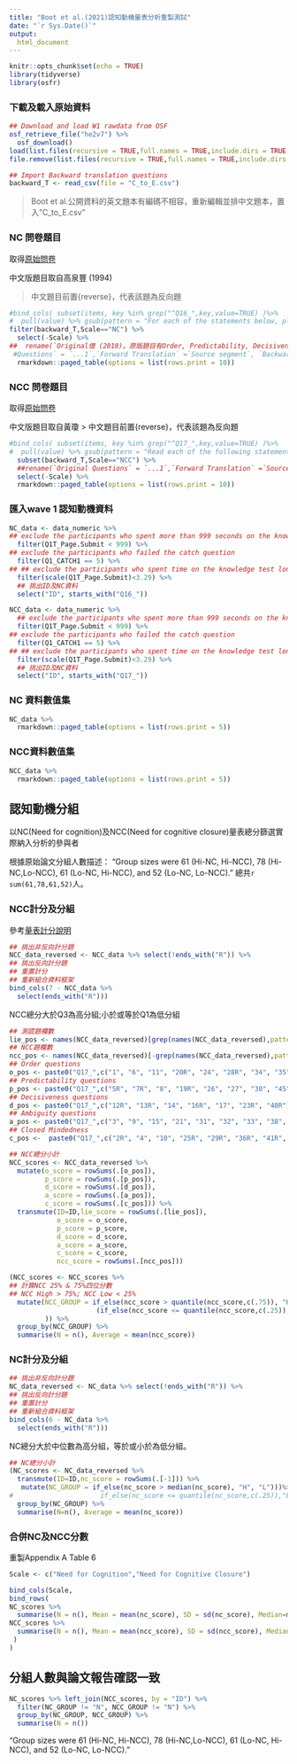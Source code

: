 ```yaml
---
title: "Boot et al.(2021)認知動機量表分析重製測試"
date: "`r Sys.Date()`"
output: 
  html_document
---
```



```r
knitr::opts_chunk$set(echo = TRUE)
library(tidyverse)
library(osfr)
```

### 下載及載入原始資料

```r
## Download and load W1 rawdata from OSF
osf_retrieve_file("he2v7") %>%
  osf_download()
load(list.files(recursive = TRUE,full.names = TRUE,include.dirs = TRUE,pattern = "*.Rdata"))
file.remove(list.files(recursive = TRUE,full.names = TRUE,include.dirs = TRUE,pattern = "*.Rdata"))

## Import Backward translation questions
backward_T <- read_csv(file = "C_to_E.csv")
```

> Boot et al.公開資料的英文題本有編碼不相容，重新編輯並排中文題本，置入"C_to_E.csv"

### NC 問卷題目

取得[原始問卷](https://www.midss.org/content/need-cognition-scale)

中文版題目取自高泉豐 (1994)

> 中文題目前置{reverse}，代表該題為反向題

```r
#bind_cols( subset(items, key %in% grep("^Q16_",key,value=TRUE) )%>%
#  pull(value) %>% gsub(pattern = "For each of the statements below, please indicate whether or not the statement is characteristic of you or of what you believe. - ",replacement = "") ,
filter(backward_T,Scale=="NC") %>% 
  select(-Scale) %>%
##  rename(`Original億 (2010)。原版題目有Order, Predictability, Decisiveness, Ambiguity, Closed Mindedness, Lie六個題組。黃瓊億版去除Lie題組，並變更Decisiveness答題向度，本重製版還原兩個題組，以求重現Boot等人(2021)的研究方法。
 #Questions` = `...1`,`Forward Translation` =`Source segment`, `Backward Translation` = `Target segment`) %>%
  rmarkdown::paged_table(options = list(rows.print = 10))
```


### NCC 問卷題目

取得[原始問卷](https://www.midss.org/content/need-closure-scale-nfc)

中文版題目取自黃瓊
> 中文題目前置{reverse}，代表該題為反向題

```r
#bind_cols( subset(items, key %in% grep("^Q17_",key,value=TRUE) )%>%
#  pull(value) %>% gsub(pattern = "Read each of the following statements and decide how much you agree with each according to your beliefs and experiences. - ",replacement = "") ,
  subset(backward_T,Scale=="NCC") %>% 
  ##rename(`Original Questions` = `...1`,`Forward Translation` =`Source segment`, `Backward Translation` = `Target segment`) %>%
  select(-Scale) %>%
  rmarkdown::paged_table(options = list(rows.print = 10))
```

### 匯入wave 1 認知動機資料

```r
NC_data <- data_numeric %>% 
## exclude the participants who spent more than 999 seconds on the knowledge test
  filter(Q1T_Page.Submit < 999) %>%
## exclude the participants who failed the catch question
  filter(Q1_CATCH1 == 5) %>%
## ## exclude the participants who spent time on the knowledge test longer than 3.29 standardized time
  filter(scale(Q1T_Page.Submit)<3.29) %>%
  ## 挑出ID及NC資料
  select("ID", starts_with("Q16_"))
```


```r
NCC_data <- data_numeric %>% 
  ## exclude the participants who spent more than 999 seconds on the knowledge test
  filter(Q1T_Page.Submit < 999) %>%
## exclude the participants who failed the catch question
  filter(Q1_CATCH1 == 5) %>%
## ## exclude the participants who spent time on the knowledge test longer than 3.29 standardized time
  filter(scale(Q1T_Page.Submit)<3.29) %>%
  ## 挑出ID及NC資料
  select("ID", starts_with("Q17_"))
```



### NC 資料數值集

```r
NC_data %>%
  rmarkdown::paged_table(options = list(rows.print = 5))
```


### NCC資料數值集


```r
NCC_data %>%
  rmarkdown::paged_table(options = list(rows.print = 5))
```

## 認知動機分組

以NC(Need for cognition)及NCC(Need for cognitive closure)量表總分篩選實際納入分析的參與者

根據原始論文分組人數描述：
"Group sizes were 61 (Hi-NC, Hi-NCC), 78 (Hi-NC,Lo-NCC), 61 (Lo-NC, Hi-NCC), and 52 (Lo-NC, Lo-NCC)." 總共`r sum(61,78,61,52)`人。


### NCC計分及分組

參考[量表計分說明](https://www.midss.org/sites/default/files/need_for_closure_scale.pdf)

```r

## 挑出非反向計分題
NCC_data_reversed <- NCC_data %>% select(!ends_with("R")) %>%
## 挑出反向計分題
## 重置計分
## 重新組合資料框架
bind_cols(7 - NCC_data %>% 
  select(ends_with("R")))
```

NCC總分大於Q3為高分組;小於或等於Q1為低分組

```r
## 測謊題欄數
lie_pos <- names(NCC_data_reversed)[grep(names(NCC_data_reversed),pattern = "LIE")]
## NCC題欄數
ncc_pos <- names(NCC_data_reversed)[-grep(names(NCC_data_reversed),pattern = "LIE")][-1]
## Order questions
o_pos <- paste0("Q17_",c("1", "6", "11", "20R", "24", "28R", "34", "35", "37", "47R"))
## Predictability questions
p_pos <- paste0("Q17_",c("5R", "7R", "8", "19R", "26", "27", "30", "45"))
## Decisiveness questions
d_pos <- paste0("Q17_",c("12R", "13R", "14", "16R", "17", "23R", "40R"))
## Ambiguity questions
a_pos <- paste0("Q17_",c("3", "9", "15", "21", "31", "32", "33", "38", "42"))
## Closed Mindedness
c_pos <-  paste0("Q17_",c("2R", "4", "10", "25R", "29R", "36R", "41R", "44"))

## NCC總分小計
NCC_scores <- NCC_data_reversed %>%
  mutate(o_score = rowSums(.[o_pos]),
         p_score = rowSums(.[p_pos]),
         d_score = rowSums(.[d_pos]),
         a_score = rowSums(.[a_pos]),
         c_score = rowSums(.[c_pos])) %>%
  transmute(ID=ID,lie_score = rowSums(.[lie_pos]), 
            o_score = o_score,
            p_score = p_score,
            d_score = d_score,
            a_score = a_score,
            c_score = c_score,
            ncc_score = rowSums(.[ncc_pos]))

(NCC_scores <- NCC_scores %>% 
## 計算NCC 25% & 75%四位分數
## NCC High > 75%; NCC Low < 25%
  mutate(NCC_GROUP = if_else(ncc_score > quantile(ncc_score,c(.75)), "H",
                      (if_else(ncc_score <= quantile(ncc_score,c(.25)),"L","N"))                      )
         )) %>%
  group_by(NCC_GROUP) %>%
  summarise(N = n(), Average = mean(ncc_score))
```


### NC計分及分組


```r
## 挑出非反向計分題
NC_data_reversed <- NC_data %>% select(!ends_with("R")) %>%
## 挑出反向計分題
## 重置計分
## 重新組合資料框架
bind_cols(6 - NC_data %>% 
  select(ends_with("R")))
```

NC總分大於中位數為高分組，等於或小於為低分組。

```r
## NC總分小計
(NC_scores <- NC_data_reversed %>%
  transmute(ID=ID,nc_score = rowSums(.[-1])) %>%
   mutate(NC_GROUP = if_else(nc_score > median(nc_score), "H", "L")))%>%
#                      if_else(nc_score <= quantile(nc_score,c(.25)),"L","N") ))) %>%
  group_by(NC_GROUP) %>%
  summarise(N=n(), Average = mean(nc_score))
```



### 合併NC及NCC分數

重製Appendix A Table 6

```r
Scale <- c("Need for Cognition","Need for Cognitive Closure")

bind_cols(Scale,
bind_rows(
NC_scores %>% 
  summarise(N = n(), Mean = mean(nc_score), SD = sd(nc_score), Median=median(nc_score), Min = min(nc_score), Max = max(nc_score), CI_L = Mean + qnorm(.025)*SD/sqrt(n()), CI_H = Mean + qnorm(.975)*SD/sqrt(n()) ),
NCC_scores %>% 
  summarise(N = n(), Mean = mean(ncc_score), SD = sd(ncc_score), Median=median(ncc_score), Min = min(ncc_score), Max = max(ncc_score), CI_L = Mean + qnorm(.025)*SD/sqrt(n()), CI_H = Mean + qnorm(.975)*SD/sqrt(n()) )
 )
)
```


## 分組人數與論文報告確認一致

```r
NC_scores %>% left_join(NCC_scores, by = "ID") %>% 
  filter(NC_GROUP != "N", NCC_GROUP != "N") %>%
  group_by(NC_GROUP, NCC_GROUP) %>%
  summarise(N = n())
```

"Group sizes were 61 (Hi-NC, Hi-NCC), 78 (Hi-NC,Lo-NCC), 61 (Lo-NC, Hi-NCC), and 52 (Lo-NC, Lo-NCC)."



